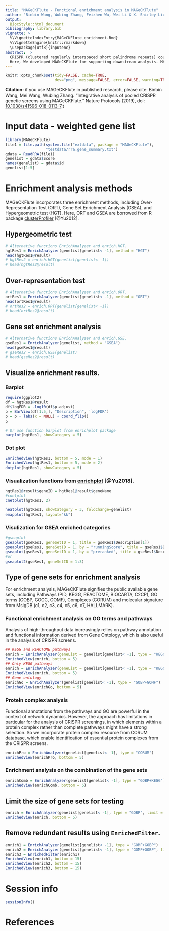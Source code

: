 ```yaml
---
title: "MAGeCKFlute - Functional enrichment analysis in MAGeCKFlute"
author: "Binbin Wang, Wubing Zhang, Feizhen Wu, Wei Li & X. Shirley Liu"
output:
  BiocStyle::html_document
bibliography: library.bib
vignette: >
  %\VignetteIndexEntry{MAGeCKFlute_enrichment.Rmd}
  %\VignetteEngine{knitr::rmarkdown}
  \usepackage[utf8]{inputenc}
abstract:  >
  CRISPR (clustered regularly interspaced short palindrome repeats) coupled with nuclease Cas9 (CRISPR/Cas9) screens represent a promising technology to systematically evaluate gene functions. Data analysis for CRISPR/Cas9 screens is a critical process that includes identifying screen hits and exploring biological functions for these hits in downstream analysis. We have previously developed two algorithms, MAGeCK [@Wei2014] and MAGeCK-VISPR [@Wei2015], to analyze CRISPR/Cas9 screen data in various scenarios. These two algorithms allow users to perform quality control, read count generation and normalization, and calculate beta score to evaluate gene selection performance. In downstream analysis, the biological functional analysis is required for understanding biological functions of these identified genes with different screening purposes.
  Here, We developed MAGeCKFlute for supporting downstream analysis. MAGeCKFlute provides several strategies to remove potential biases within sgRNA-level read counts and gene-level beta scores. The downstream analysis with the package includes identifying essential, non-essential, and target-associated genes, and performing biological functional category analysis, pathway enrichment analysis and protein complex enrichment analysis of these genes. The package also visualizes genes in multiple ways to benefit users exploring screening data. Collectively, MAGeCKFlute enables accurate identification of essential, non-essential, and targeted genes, as well as their related biological functions. This vignette explains the use of the package and demonstrates typical workflows.
---
```


```r
knitr::opts_chunk$set(tidy=FALSE, cache=TRUE,
                      dev="png", message=FALSE, error=FALSE, warning=TRUE)
```	

**Citation:** if you use MAGeCKFlute in published research, please cite:
Binbin Wang, Mei Wang, Wubing Zhang. "Integrative analysis of pooled CRISPR genetic screens using MAGeCKFlute." Nature Protocols (2019), doi: [10.1038/s41596-018-0113-7](https://www.nature.com/articles/s41596-018-0113-7).t

# Input data - weighted gene list
```r
library(MAGeCKFlute)
file1 = file.path(system.file("extdata", package = "MAGeCKFlute"),
                  "testdata/rra.gene_summary.txt")
gdata = ReadRRA(file1)
genelist = gdata$Score
names(genelist) = gdata$id
genelist[1:5]
```

# Enrichment analysis methods
MAGeCKFlute incorporates three enrichment methods, including Over-Representation Test (ORT), Gene Set Enrichment Analysis (GSEA), and Hypergeometric test (HGT). Here, ORT and GSEA are borrowed from R package [clusterProfiler](https://github.com/YuLab-SMU/clusterProfiler) [@Yu2012].

## Hypergeometric test
```r
# Alternative functions EnrichAnalyzer and enrich.HGT.
hgtRes1 = EnrichAnalyzer(genelist[genelist< -1], method = "HGT")
head(hgtRes1@result)
# hgtRes2 = enrich.HGT(genelist[genelist< -1])
# head(hgtRes2@result)
```

## Over-representation test
```r
# Alternative functions EnrichAnalyzer and enrich.ORT.
ortRes1 = EnrichAnalyzer(genelist[genelist< -1], method = "ORT")
head(ortRes1@result)
# ortRes2 = enrich.ORT(genelist[genelist< -1])
# head(ortRes2@result)
```

## Gene set enrichment analysis
```r
# Alternative functions EnrichAnalyzer and enrich.GSE.
gseRes1 = EnrichAnalyzer(genelist, method = "GSEA")
head(gseRes1@result)
# gseRes2 = enrich.GSE(genelist)
# head(gseRes2@result)
```

## Visualize enrichment results.

### Barplot
```r
require(ggplot2)
df = hgtRes1@result
df$logFDR = -log10(df$p.adjust)
p = BarView(df[1:5,], "Description", 'logFDR')
p = p + labs(x = NULL) + coord_flip()
p

# Or use function barplot from enrichplot package
barplot(hgtRes1, showCategory = 5)
```

### Dot plot
```r
EnrichedView(hgtRes1, bottom = 5, mode = 1)
EnrichedView(hgtRes1, bottom = 5, mode = 2)
dotplot(hgtRes1, showCategory = 5)
```

### Visualization functions from [enrichplot](https://yulab-smu.github.io/clusterProfiler-book/chapter12.html) [@Yu2018].
```r
hgtRes1@result$geneID = hgtRes1@result$geneName
#cnetplot
cnetplot(hgtRes1, 2)
```

```r
heatplot(hgtRes1, showCategory = 3, foldChange=genelist)
emapplot(hgtRes1, layout="kk")
```

### Visulization for GSEA enriched categories
```r
#gseaplot
gseaplot(gseRes1, geneSetID = 1, title = gseRes1$Description[1])
gseaplot(gseRes1, geneSetID = 1, by = "runningScore", title = gseRes1$Description[1])
gseaplot(gseRes1, geneSetID = 1, by = "preranked", title = gseRes1$Description[1])
#or
gseaplot2(gseRes1, geneSetID = 1:3)
```

## Type of gene sets for enrichment analysis
For enrichment analysis, MAGeCKFlute signifies the public available gene sets, including Pathways (PID, KEGG, REACTOME, BIOCARTA, C2CP), GO terms (GOBP, GOCC, GOMF), Complexes (CORUM) and molecular signature from MsigDB (c1, c2, c3, c4, c5, c6, c7, HALLMARK). 

### Functional enrichment analysis on GO terms and pathways
Analysis of high-throughput data increasingly relies on pathway annotation and functional information derived from Gene Ontology, which is also useful in the analysis of CRISPR screens.
```r
## KEGG and REACTOME pathways
enrich = EnrichAnalyzer(geneList = genelist[genelist< -1], type = "KEGG+REACTOME")
EnrichedView(enrich, bottom = 5)
## Only KEGG pathways
enrich = EnrichAnalyzer(geneList = genelist[genelist< -1], type = "KEGG")
EnrichedView(enrich, bottom = 5)
## Gene ontology
enrichGo = EnrichAnalyzer(genelist[genelist< -1], type = "GOBP+GOMF")
EnrichedView(enrichGo, bottom = 5)
```

### Protein complex analysis
Functional annotations from the pathways and GO are powerful in the context of network dynamics. However, the approach has limitations in particular for the analysis of CRISPR screenings, in which elements within a protein complex rather than complete pathways might have a strong selection. So we incorporate protein complex resource from CORUM database, which enable  identification of essential protein complexes from the CRISPR screens.
```r
enrichPro = EnrichAnalyzer(genelist[genelist< -1], type = "CORUM")
EnrichedView(enrichPro, bottom = 5)
```

### Enrichment analysis on the combination of the gene sets
```r
enrichComb = EnrichAnalyzer(genelist[genelist< -1], type = "GOBP+KEGG")
EnrichedView(enrichComb, bottom = 5)
```

## Limit the size of gene sets for testing
```r
enrich = EnrichAnalyzer(genelist[genelist< -1], type = "GOBP", limit = c(1, 80))
EnrichedView(enrich, bottom = 5)
```

## Remove redundant results using `EnrichedFilter`.
```r
enrich1 = EnrichAnalyzer(genelist[genelist< -1], type = "GOMF+GOBP")
enrich2 = EnrichAnalyzer(genelist[genelist< -1], type = "GOMF+GOBP", filter = TRUE)
enrich3 = EnrichedFilter(enrich1)
EnrichedView(enrich1, bottom = 15)
EnrichedView(enrich2, bottom = 15)
EnrichedView(enrich3, bottom = 15)
```

# Session info

```r
sessionInfo()
```

# References


